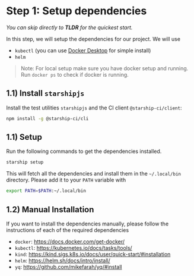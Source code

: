 # **Step 1:** Setup dependencies

_You can skip directly to **TLDR** for the quickest start._

In this step, we will setup the dependencies for our project. We will use
* `kubectl` (you can use [Docker Desktop](https://www.docker.com/products/docker-desktop/) for simple install)
* `helm`

> Note: For local setup make sure you have docker setup and running. Run `docker ps` to check if docker is running.

## 1.1) Install `starshipjs`

Install the test utilities `starshipjs` and the CI client `@starship-ci/client`:

```sh
npm install -g @starship-ci/cli
```

## 1.1) Setup
Run the following commands to get the dependencies installed.
```sh
starship setup
```

This will fetch all the dependencies and install them in the `~/.local/bin` directory.
Please add it to your `PATH` variable with
```bash
export PATH=$PATH:~/.local/bin
```

## 1.2) Manual Installation
If you want to install the dependencies manually, please follow the instructions of each of
the required dependencies

* `docker`: https://docs.docker.com/get-docker/
* `kubectl`: https://kubernetes.io/docs/tasks/tools/
* `kind`: https://kind.sigs.k8s.io/docs/user/quick-start/#installation
* `helm`: https://helm.sh/docs/intro/install/
* `yq`: https://github.com/mikefarah/yq/#install
